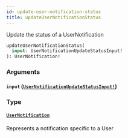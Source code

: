 ```yaml
---
id: update-user-notification-status
title: updateUserNotificationStatus
---
```


Update the status of a UserNotification

```graphql
updateUserNotificationStatus(
  input: UserNotificationUpdateStatusInput!
): UserNotification!

```

### Arguments

#### `input` ([`UserNotificationUpdateStatusInput!`](/developers/shared-apis/adminidentity-api/graphql/reference/inputs/user-notification-update-status-input))

### Type

#### [`UserNotification`](/developers/shared-apis/adminidentity-api/graphql/reference/objects/user-notification)

Represents a notification specific to a User
